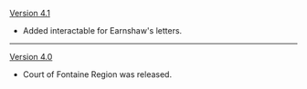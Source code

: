 {{Change History/Header}}
[[Version 4.1]]
* Added interactable for Earnshaw's letters.{{Verify}}
----
[[Version 4.0]]
* Court of Fontaine Region was released.